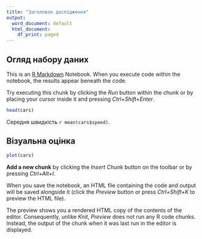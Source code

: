 ```yaml
---
title: "Заголовок дослідження"
output:
  word_document: default
  html_document:
    df_print: paged
---
```


## Огляд набору даних 

This is an [R Markdown](http://rmarkdown.rstudio.com) Notebook. When you execute code within the notebook, the results appear beneath the code. 

Try executing this chunk by clicking the *Run* button within the chunk or by placing your cursor inside it and pressing *Ctrl+Shift+Enter*. 

```r
head(cars)
```

Середня швидкість `r mean(cars$speed)`.

## Візуальна оцінка

```r
plot(cars)
```

**Add a new chunk** by clicking the *Insert Chunk* button on the toolbar or by pressing *Ctrl+Alt+I*.

When you save the notebook, an HTML file containing the code and output will be saved alongside it (click the *Preview* button or press *Ctrl+Shift+K* to preview the HTML file).

The preview shows you a rendered HTML copy of the contents of the editor. Consequently, unlike *Knit*, *Preview* does not run any R code chunks. Instead, the output of the chunk when it was last run in the editor is displayed.
